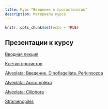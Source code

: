 ```yaml
---
title: Курс "Введение в протистологию"
description: Материалы курса 
---
```

 
```r
knitr::opts_chunk$set(echo = TRUE)
```

## Презентации к курсу

[Вводная лекция](Protistology_presentations/01 Вводная лекция.pptx)

[Клетки протистов](Protistology_presentations/02 Клетки протистов.pptx)

[Alveolata: Введение, Dinoflagellata, Perkinsozoa](Protistology_presentations/03 Введение, Dinoflagellata, Perkinsozoa.pptx)

[Alveolata: Apicomplexa](Protistology_presentations/04 Apicomplexa.pptx)

[Alveolata: Ciliphora](Protistology_presentations/05 Ciliophora.pptx)

[Stramenopiles](Protistology_presentations/06 Stramenopiles.pptx)



